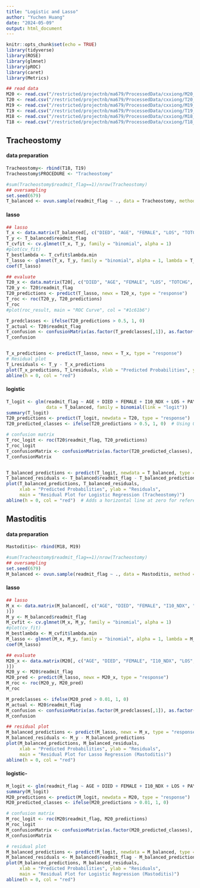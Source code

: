 ```yaml
---
title: "Logistic and Lasso"
author: "Yuchen Huang"
date: "2024-05-09"
output: html_document
---
```


```r
knitr::opts_chunk$set(echo = TRUE)
library(tidyverse)
library(ROSE)
library(glmnet)
library(pROC)
library(caret)
library(Metrics)
```

```r
## read data
M20 <- read.csv("/restricted/projectnb/ma679/ProcessedData/cxxiong/M20_new.csv")
T20 <- read.csv("/restricted/projectnb/ma679/ProcessedData/cxxiong/T20_new.csv")
M19 <- read.csv("/restricted/projectnb/ma679/ProcessedData/cxxiong/M19_new.csv")
T19 <- read.csv("/restricted/projectnb/ma679/ProcessedData/cxxiong/T19_new.csv")
M18 <- read.csv("/restricted/projectnb/ma679/ProcessedData/cxxiong/M18_new.csv")
T18 <- read.csv("/restricted/projectnb/ma679/ProcessedData/cxxiong/T18_new.csv")
```

## Tracheostomy

#### data preparation

```r
Tracheostomy<- rbind(T18, T19)
Tracheostomy$PROCEDURE <- "Tracheostomy"

#sum(Tracheostomy$readmit_flag==1)/nrow(Tracheostomy)
## oversampling
set.seed(679)
T_balanced <- ovun.sample(readmit_flag ~ ., data = Tracheostomy, method = "over", N = 200000)$data
```

#### lasso

```r
## lasso
T_x <- data.matrix(T_balanced[, c("DIED", "AGE", "FEMALE", "LOS", "TOTCHG", "RESIDENT", "PAY1", "X0B110F4",  "Z87891", "I10", "X0CJS8ZZ", "F17210", "R1310", "X0B21XFZ", "E785", "K219", "X0DJ08ZZ")])
T_y <- T_balanced$readmit_flag
T_cvfit <- cv.glmnet(T_x, T_y, family = "binomial", alpha = 1)
#plot(cv_fit)
T_bestlambda <- T_cvfit$lambda.min
T_lasso <- glmnet(T_x, T_y, family = "binomial", alpha = 1, lambda = T_bestlambda)
coef(T_lasso)

## evaluate
T20_x <- data.matrix(T20[, c("DIED", "AGE", "FEMALE", "LOS", "TOTCHG", "RESIDENT", "PAY1", "X0B110F4",  "Z87891", "I10", "X0CJS8ZZ", "F17210", "R1310", "X0B21XFZ", "E785", "K219", "X0DJ08ZZ")])
T20_y <- T20$readmit_flag
T20_predictions <- predict(T_lasso, newx = T20_x, type = "response")
T_roc <- roc(T20_y, T20_predictions)
T_roc
#plot(roc_result, main = "ROC Curve", col = "#1c61b6")

T_predclasses <- ifelse(T20_predictions > 0.5, 1, 0)
T_actual <- T20$readmit_flag
T_confusion <- confusionMatrix(as.factor(T_predclasses[,1]), as.factor(T_actual))
T_confusion


T_x_predictions <- predict(T_lasso, newx = T_x, type = "response")
# Residual plot
T_Lresiduals <- T_y - T_x_predictions
plot(T_x_predictions, T_Lresiduals, xlab = "Predicted Probabilities", ylab = "Residuals", main = "Residual Plot for Lasso Regression (Tracheostomy)")
abline(h = 0, col = "red")

```

#### logistic

```r
T_logit <- glm(readmit_flag ~ AGE + DIED + FEMALE + I10_NDX + LOS + PAY1 + SAMEDAYEVENT + HOSP_UR_TEACH + X0B110F4 + Z87891 + I10 + X0CJS8ZZ + F17210 + R1310 + X0B21XFZ + E785 + K219 + X0DJ08ZZ, 
               data = T_balanced, family = binomial(link = "logit"))
summary(T_logit)
T20_predictions <- predict(T_logit, newdata = T20, type = "response")
T20_predicted_classes <- ifelse(T20_predictions > 0.5, 1, 0)  # Using 0.5 as the threshold

# confusion matrix
T_roc_logit <- roc(T20$readmit_flag, T20_predictions)
T_roc_logit
T_confusionMatrix <- confusionMatrix(as.factor(T20_predicted_classes), as.factor(T20$readmit_flag), positive = "1")
T_confusionMatrix


T_balanced_predictions <- predict(T_logit, newdata = T_balanced, type = "response")
T_balanced_residuals <- T_balanced$readmit_flag - T_balanced_predictions
plot(T_balanced_predictions, T_balanced_residuals, 
     xlab = "Predicted Probabilities", ylab = "Residuals",
     main = "Residual Plot for Logistic Regression (Tracheostomy)")
abline(h = 0, col = "red")  # Adds a horizontal line at zero for reference

```

## Mastoditis

#### data preparation

```r
Mastoditis<- rbind(M18, M19)

#sum(Tracheostomy$readmit_flag==1)/nrow(Tracheostomy)
## oversampling
set.seed(679)
M_balanced <- ovun.sample(readmit_flag ~ ., data = Mastoditis, method = "over", N = 200000)$data
```

#### lasso

```r
## lasso
M_x <- data.matrix(M_balanced[, c("AGE", "DIED", "FEMALE", "I10_NDX", "LOS", "PAY1", "SAMEDAYEVENT", "HOSP_UR_TEACH", "X02HV33Z", "E1122", "I2510", "E785", "D649", "E1165", "E871", "B548ZZA", "Z87891", "F17210"
)])
M_y <- M_balanced$readmit_flag
M_cvfit <- cv.glmnet(M_x, M_y, family = "binomial", alpha = 1)
#plot(cv_fit)
M_bestlambda <- M_cvfit$lambda.min
M_lasso <- glmnet(M_x, M_y, family = "binomial", alpha = 1, lambda = M_bestlambda)
coef(M_lasso)

## evaluate
M20_x <- data.matrix(M20[, c("AGE", "DIED", "FEMALE", "I10_NDX", "LOS", "PAY1", "SAMEDAYEVENT", "HOSP_UR_TEACH", "X02HV33Z", "E1122", "I2510", "E785", "D649", "E1165", "E871", "B548ZZA", "Z87891", "F17210"
)])
M20_y <- M20$readmit_flag
M20_pred <- predict(M_lasso, newx = M20_x, type = "response")
M_roc <- roc(M20_y, M20_pred)
M_roc

M_predclasses <- ifelse(M20_pred > 0.01, 1, 0)
M_actual <- M20$readmit_flag
M_confusion <- confusionMatrix(as.factor(M_predclasses[,1]), as.factor(M_actual))
M_confusion

## residual plot
M_balanced_predictions <- predict(M_lasso, newx = M_x, type = "response")
M_balanced_residuals <- M_y - M_balanced_predictions
plot(M_balanced_predictions, M_balanced_residuals, 
     xlab = "Predicted Probabilities", ylab = "Residuals", 
     main = "Residual Plot for Lasso Regression (Mastoditis)")
abline(h = 0, col = "red")

```

#### logistic-

```r
M_logit <- glm(readmit_flag ~ AGE + DIED + FEMALE + I10_NDX + LOS + PAY1 + SAMEDAYEVENT + HOSP_UR_TEACH + X02HV33Z + E1122 + I2510 + E785 + D649 + E1165 + E871 + B548ZZA + Z87891 + F17210, data = M_balanced, family = binomial(link = "logit"))
summary(M_logit)
M20_predictions <- predict(M_logit, newdata = M20, type = "response")
M20_predicted_classes <- ifelse(M20_predictions > 0.01, 1, 0)

# confusion matrix
M_roc_logit <- roc(M20$readmit_flag, M20_predictions)
M_roc_logit
M_confusionMatrix <- confusionMatrix(as.factor(M20_predicted_classes), as.factor(M20$readmit_flag), positive = "1")
M_confusionMatrix

# residual plot
M_balanced_predictions <- predict(M_logit, newdata = M_balanced, type = "response")
M_balanced_residuals <- M_balanced$readmit_flag - M_balanced_predictions
plot(M_balanced_predictions, M_balanced_residuals, 
     xlab = "Predicted Probabilities", ylab = "Residuals", 
     main = "Residual Plot for Logistic Regression (Mastoditis)")
abline(h = 0, col = "red")
```
